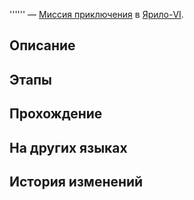 {{Дополнить|Диалоги.}}
{{Миссия Инфобокс
|id              = 4040114
|Название        = 
|Изображение     = Миссия Освоения .png
|Тип             = Миссия приключения
|События         = 
|Глава           = 
|Условия         = Завершена [[Миссия Освоения]] ''[[Тишина галактики]]''
|Персонажи       = Броня; Первопроходец
|СтартЛокация    = [[Ярило-VI]] — [[Форт Клипота]]
|Локации         = Форт Клипота
|Предыдущая      = 
|Следующая       = 
|Награды         = Shield (Item)*20; Рецепт: Высокотехнологичное защитное снаряжение*1 { text = Рецепт: Высокотехнологичное защитное снаряжение }
}}
'''''' — [[Миссия приключения]] в [[Ярило-VI]].

==Описание==
{{Описание|<!--официальное описание из Перекрёстка судеб-->}}

==Этапы==


==Прохождение==
{{Дополнить}}


{{Диалог Конец}}

==На других языках==
{{На других языках
|en   = 
|zhs  = 
|zht  = 
|ja   = 
|ko   = 
|es   = 
|fr   = 
|ru   = 
|th   = 
|vi   = 
|de   = 
|id   = 
|pt   = 
}}

==История изменений==
{{История изменений|2.7}}
